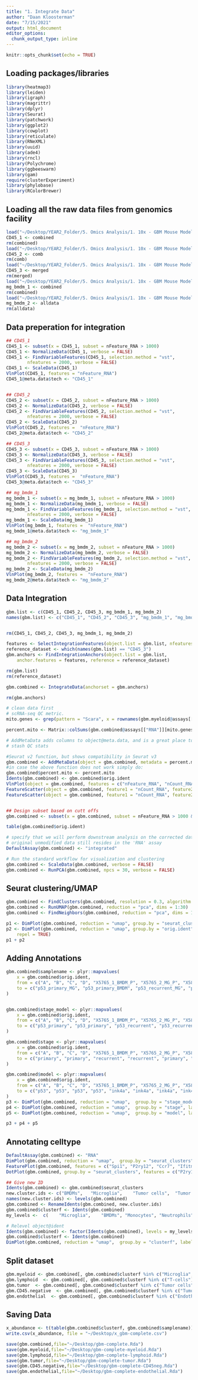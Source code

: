 ```yaml
---
title: "1. Integrate Data"
author: "Daan Kloosterman"
date: "7/15/2021"
output: html_document
editor_options: 
  chunk_output_type: inline
---
```


```r
knitr::opts_chunk$set(echo = TRUE)
```

## Loading packages/libraries

```r
library(heatmap3)
library(leiden)
library(igraph)
library(magrittr)
library(dplyr)
library(Seurat)
library(patchwork)
library(ggplot2)
library(cowplot)
library(reticulate)
library(RNeXML)
library(uuid)
library(ade4)
library(rncl)
library(Polychrome)
library(ggbeeswarm)
library(gam)
require(clusterExperiment)
library(phylobase)
library(RColorBrewer)
```

## Loading all the raw data files from genomics facility

```r
load("~/Desktop/YEAR2_Folder/5. Omics Analysis/1. 10x - GBM Mouse Model/1. CD45-:CD45+/Data_20200831/combineddataset_6106.Rdata") # First CD45-/45+ batch
CD45_1 <- combined
rm(combined)
load("~/Desktop/YEAR2_Folder/5. Omics Analysis/1. 10x - GBM Mouse Model/1. CD45-:CD45+/Data_20201117/Combined_GEX_VDJ.Rda") # Second CD45-/CD45+ batch
CD45_2 <- comb
rm(comb)
load("~/Desktop/YEAR2_Folder/5. Omics Analysis/1. 10x - GBM Mouse Model/1. CD45-:CD45+/Data_20210607/GEX_VDJ_6407_6410_Merged.Rda") # First CD45-/45+ batch
CD45_3 <- merged
rm(merged)
load("~/Desktop/YEAR2_Folder/5. Omics Analysis/1. 10x - GBM Mouse Model/2. MG:BMDMs/Data/ink4a_mg-bmdms.Rdata") # MG/BMDM datasets
mg_bmdm_1 <- combined
rm(combined)
load("~/Desktop/YEAR2_Folder/5. Omics Analysis/1. 10x - GBM Mouse Model/2. MG:BMDMs/Data/p53_mg-bmdms.Rda") # MG/BMDM datasets
mg_bmdm_2 <- alldata
rm(alldata)
```

## Data preperation for integration

```r
## CD45_1
CD45_1 <- subset(x = CD45_1, subset = nFeature_RNA > 1000)
CD45_1 <- NormalizeData(CD45_1, verbose = FALSE)
CD45_1 <- FindVariableFeatures(CD45_1, selection.method = "vst", 
        nfeatures = 2000, verbose = FALSE)
CD45_1 <- ScaleData(CD45_1)
VlnPlot(CD45_1, features = "nFeature_RNA")
CD45_1@meta.data$tech <- "CD45_1"


## CD45_2
CD45_2 <- subset(x = CD45_2, subset = nFeature_RNA > 1000)
CD45_2 <- NormalizeData(CD45_2, verbose = FALSE)
CD45_2 <- FindVariableFeatures(CD45_2, selection.method = "vst", 
        nfeatures = 2000, verbose = FALSE)
CD45_2 <- ScaleData(CD45_2)
VlnPlot(CD45_2, features =  "nFeature_RNA")
CD45_2@meta.data$tech <- "CD45_2"

## CD45_3
CD45_3 <- subset(x = CD45_3, subset = nFeature_RNA > 1000)
CD45_3 <- NormalizeData(CD45_3, verbose = FALSE)
CD45_3 <- FindVariableFeatures(CD45_3, selection.method = "vst", 
        nfeatures = 2000, verbose = FALSE)
CD45_3 <- ScaleData(CD45_3)
VlnPlot(CD45_3, features =  "nFeature_RNA")
CD45_3@meta.data$tech <- "CD45_3"

## mg_bmdm_1
mg_bmdm_1 <- subset(x = mg_bmdm_1, subset = nFeature_RNA > 1000)
mg_bmdm_1 <- NormalizeData(mg_bmdm_1, verbose = FALSE)
mg_bmdm_1 <- FindVariableFeatures(mg_bmdm_1, selection.method = "vst", 
        nfeatures = 2000, verbose = FALSE)
mg_bmdm_1 <- ScaleData(mg_bmdm_1)
VlnPlot(mg_bmdm_1, features =  "nFeature_RNA")
mg_bmdm_1@meta.data$tech <- "mg_bmdm_1"

## mg_bmdm_2
mg_bmdm_2 <- subset(x = mg_bmdm_2, subset = nFeature_RNA > 1000)
mg_bmdm_2 <- NormalizeData(mg_bmdm_2, verbose = FALSE)
mg_bmdm_2 <- FindVariableFeatures(mg_bmdm_2, selection.method = "vst", 
        nfeatures = 2000, verbose = FALSE)
mg_bmdm_2 <- ScaleData(mg_bmdm_2)
VlnPlot(mg_bmdm_2, features =  "nFeature_RNA")
mg_bmdm_2@meta.data$tech <- "mg_bmdm_2"
```
## Data Integration

```r
gbm.list <- c(CD45_1, CD45_2, CD45_3, mg_bmdm_1, mg_bmdm_2)
names(gbm.list) <- c("CD45_1", "CD45_2", "CD45_3", "mg_bmdm_1", "mg_bmdm_2")


rm(CD45_1, CD45_2, CD45_3, mg_bmdm_1, mg_bmdm_2)

features <- SelectIntegrationFeatures(object.list = gbm.list, nfeatures = 3000)
reference_dataset <- which(names(gbm.list) == "CD45_3")
gbm.anchors <- FindIntegrationAnchors(object.list = gbm.list,
    anchor.features = features, reference = reference_dataset)

rm(gbm.list)
rm(reference_dataset)

gbm.combined <- IntegrateData(anchorset = gbm.anchors)

rm(gbm.anchors)

# clean data first
# scRNA-seq QC metric.
mito.genes <- grep(pattern = "Scara", x = rownames(gbm.myeloid@assays[["RNA"]]), value = TRUE)

percent.mito <- Matrix::colSums(gbm.combined@assays[["RNA"]][mito.genes, ])/Matrix::colSums(gbm.combined@assays[["RNA"]])

# AddMetaData adds columns to object@meta.data, and is a great place to
# stash QC stats

#Seurat v2 function, but shows compatibility in Seurat v3
gbm.combined <- AddMetaData(object = gbm.combined, metadata = percent.mito, col.name = "percent.mito") 
#in case the above function does not work simply do:
gbm.combined$percent.mito <- percent.mito
Idents(gbm.combined) <- gbm.combined$orig.ident
VlnPlot(object = gbm.combined, features = c("nFeature_RNA", "nCount_RNA", "percent.mito"), ncol = 3)
FeatureScatter(object = gbm.combined, feature1 = "nCount_RNA", feature2 = "percent.mito")
FeatureScatter(object = gbm.combined, feature1 = "nCount_RNA", feature2 = "nFeature_RNA")


## Design subset based on cutt offs
gbm.combined <- subset(x = gbm.combined, subset = nFeature_RNA > 1000 & nFeature_RNA < 5500 & percent.mito >  -Inf & percent.mito < 0.2 & nCount_RNA < 30000 )

table(gbm.combined$orig.ident)

# specify that we will perform downstream analysis on the corrected data note that the
# original unmodified data still resides in the 'RNA' assay
DefaultAssay(gbm.combined) <- "integrated"

# Run the standard workflow for visualization and clustering
gbm.combined <- ScaleData(gbm.combined, verbose = FALSE)
gbm.combined <- RunPCA(gbm.combined, npcs = 30, verbose = FALSE)
```

## Seurat clustering/UMAP

```r
gbm.combined <- FindClusters(gbm.combined, resolution = 0.3, algorithm = 4)
gbm.combined <- RunUMAP(gbm.combined, reduction = "pca", dims = 1:30)
gbm.combined <- FindNeighbors(gbm.combined, reduction = "pca", dims = 1:30)

p1 <- DimPlot(gbm.combined, reduction = "umap", group.by = "seurat_clusters")
p2 <- DimPlot(gbm.combined, reduction = "umap", group.by = "orig.ident", label = TRUE,
    repel = TRUE)
p1 + p2
```

## Adding Annotations

```r
gbm.combined$samplename <- plyr::mapvalues(
    x = gbm.combined$orig.ident,  
    from = c("A", "B", "C", "D", "X5765_1_BMDM_P", "X5765_2_MG_P", "X5879_1_BMDM_RC", "X5879_2_MG_RC", "X5879_3_MG_NTB", "S6017", "S6018", "S6035", "6160", "6060", "6190", "6198_1", "6198_2", "6407", "6410_S1", "6410_S2"), 
    to = c("p53_primary_MG", "p53_primary_BMDM", "p53_recurrent_MG", "p53_recurrent_BMDM", "ink4a_primary_BMDM", "ink4a_primary_MG", "ink4a_recurrent_BMDM", "ink4a_recurrent_MG", "ink4a_ntb_MG", "ink4a_recurrent_CD45_a", "ink4a_primary_CD45_a", "ink4a_primary_CD45_b", "ink4a_primary_CD45_c", "p53_primary_CD45_a", "p53_recurrent_CD45", "ink4a_recurrent_CD45_b", "ink4a_recurrent_CD45_c", "p53_primary_CD45_b", "p53_primary_CD45_c", "p53_primary_CD45_d")
) 


gbm.combined$stage_model <- plyr::mapvalues(
    x = gbm.combined$orig.ident, 
    from = c("A", "B", "C", "D", "X5765_1_BMDM_P", "X5765_2_MG_P", "X5879_1_BMDM_RC", "X5879_2_MG_RC", "X5879_3_MG_NTB", "S6017", "S6018", "S6035", "6160", "6060", "6190", "6198_1", "6198_2", "6407", "6410_S1", "6410_S2"), 
    to = c("p53_primary", "p53_primary", "p53_recurrent", "p53_recurrent", "ink4a_primary", "ink4a_primary", "ink4a_recurrent", "ink4a_recurrent", "ink4a_ntb", "ink4a_recurrent", "ink4a_primary", "ink4a_primary", "ink4a_primary", "p53_primary", "p53_recurrent", "ink4a_recurrent", "ink4a_recurrent", "p53_primary", "p53_primary", "p53_primary")
) 

gbm.combined$stage <- plyr::mapvalues(
    x = gbm.combined$orig.ident, 
    from = c("A", "B", "C", "D", "X5765_1_BMDM_P", "X5765_2_MG_P", "X5879_1_BMDM_RC", "X5879_2_MG_RC", "X5879_3_MG_NTB", "S6017", "S6018", "S6035", "6160", "6060", "6190", "6198_1", "6198_2", "6407", "6410_S1", "6410_S2"), 
    to = c("primary", "primary", "recurrent", "recurrent", "primary", "primary", "recurrent", "recurrent", "ntb", "recurrent", "primary", "primary", "primary", "primary", "recurrent", "recurrent", "recurrent", "primary", "primary", "primary")
) 

gbm.combined$model <- plyr::mapvalues(
    x = gbm.combined$orig.ident, 
    from = c("A", "B", "C", "D", "X5765_1_BMDM_P", "X5765_2_MG_P", "X5879_1_BMDM_RC", "X5879_2_MG_RC", "X5879_3_MG_NTB", "S6017", "S6018", "S6035", "6160", "6060", "6190", "6198_1", "6198_2", "6407", "6410_S1", "6410_S2"), 
    to = c("p53", "p53", "p53", "p53", "ink4a", "ink4a", "ink4a", "ink4a", "ink4a", "ink4a", "ink4a", "ink4a", "ink4a", "p53", "p53", "ink4a", "ink4a", "p53", "p53", "p53")
) 
p3 <- DimPlot(gbm.combined, reduction = "umap",  group.by = "stage_model", label = TRUE)
p4 <- DimPlot(gbm.combined, reduction = "umap",  group.by = "stage", label = TRUE)
p5 <- DimPlot(gbm.combined, reduction = "umap",  group.by = "model", label = TRUE)

p3 + p4 + p5
```

## Annotating celltype

```r
DefaultAssay(gbm.combined) <- "RNA"
DimPlot(gbm.combined, reduction = "umap",  group.by = "seurat_clusters", label = TRUE)
FeaturePlot(gbm.combined, features = c("Spi1", "P2ry12", "Ccr7", "Ifitm1", "Arg1", "Fabp5", "Cd36", "Gpnmb", "Hmox1"))
DotPlot(gbm.combined, group.by = "seurat_clusters", features = c("P2ry12", "Ccr7", "Ifitm1", "Arg1", "Fabp5", "Olig1" ,"Cd36", "Gfap", "Gpnmb", "Hmox1", "Ly6c1", "Ly6c2", "Tnf", "Mki67", "Cd3e", "Pglyrp1", "Hbb-bs"))

## Give new ID
Idents(gbm.combined) <- gbm.combined$seurat_clusters
new.cluster.ids <- c("BMDMs",	"Microglia",	"Tumor cells",	"Tumor cells",	"BMDMs", "BMDMs",	"T-cells",	"Microglia",	"BMDMs",	"Microglia",	"Tumor cells",	"Astrocytes",	"Monocytes",  "Tumor cells", "Endothelial cells","Monocytes")
names(new.cluster.ids) <- levels(gbm.combined)
gbm.combined <- RenameIdents(gbm.combined, new.cluster.ids)
gbm.combined$clusterf <- Idents(gbm.combined)
my_levels <-  c(	"Microglia",	"BMDMs", "Monocytes", "Neutrophils", "T-cells",	"Endothelial cells", "Astrocytes","Tumor cells")

# Relevel object@ident
Idents(gbm.combined) <- factor(Idents(gbm.combined), levels = my_levels)
gbm.combined$clusterf <- Idents(gbm.combined)
DimPlot(gbm.combined, reduction = "umap",  group.by = "clusterf", label = TRUE)
```


## Split dataset

```r
gbm.myeloid <- gbm.combined[, gbm.combined$clusterf %in% c("Microglia", "BMDMs", "Monocytes")]
gbm.lymphoid  <- gbm.combined[, gbm.combined$clusterf %in% c("T-cells")]
gbm.tumor  <- gbm.combined[, gbm.combined$clusterf %in% c("Tumor cells")]
gbm.CD45.negative  <- gbm.combined[, gbm.combined$clusterf %in% c("Tumor cells",  "Endothelial cells", "Astrocytes")]
gbm.endothelial  <- gbm.combined[, gbm.combined$clusterf %in% c("Endothelial cells")]
```


## Saving Data

```r
x_abundance <- t(table(gbm.combined$clusterf, gbm.combined$samplename))
write.csv(x_abundance, file = "~/Desktop/x_gbm-complete.csv")

save(gbm.combined,file="~/Desktop/gbm-complete.Rda")
save(gbm.myeloid,file="~/Desktop/gbm-complete-myeloid.Rda")
save(gbm.lymphoid,file="~/Desktop/gbm-complete-lymphoid.Rda")
save(gbm.tumor,file="~/Desktop/gbm-complete-tumor.Rda")
save(gbm.CD45.negative,file="~/Desktop/gbm-complete-CD45neg.Rda")
save(gbm.endothelial,file="~/Desktop/gbm-complete-endothelial.Rda")

```
